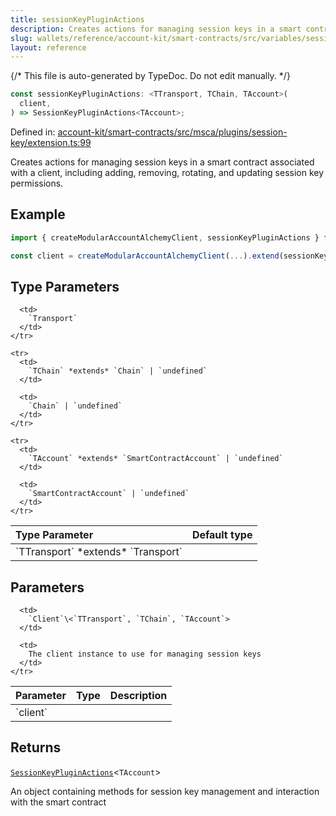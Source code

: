 ```yaml
---
title: sessionKeyPluginActions
description: Creates actions for managing session keys in a smart contract associated with a client, including adding, removing, rotating, and updating session key permissions.
slug: wallets/reference/account-kit/smart-contracts/src/variables/sessionKeyPluginActions
layout: reference
---
```


{/* This file is auto-generated by TypeDoc. Do not edit manually. */}

```ts
const sessionKeyPluginActions: <TTransport, TChain, TAccount>(
  client,
) => SessionKeyPluginActions<TAccount>;
```

Defined in: [account-kit/smart-contracts/src/msca/plugins/session-key/extension.ts:99](https://github.com/alchemyplatform/aa-sdk/blob/08ef11b1fc98663df6a97fa93722c7f14b33f1cc/account-kit/smart-contracts/src/msca/plugins/session-key/extension.ts#L99)

Creates actions for managing session keys in a smart contract associated with a client, including adding, removing, rotating, and updating session key permissions.

## Example

```ts
import { createModularAccountAlchemyClient, sessionKeyPluginActions } from "@account-kit/smart-contracts";

const client = createModularAccountAlchemyClient(...).extend(sessionKeyPluginActions);
```

## Type Parameters

<table>
  <thead>
    <tr>
      <th align="left">Type Parameter</th>
      <th align="left">Default type</th>
    </tr>
  </thead>

  <tbody>
    <tr>
      <td>
        `TTransport` *extends* `Transport`
      </td>

      <td>
        `Transport`
      </td>
    </tr>

    <tr>
      <td>
        `TChain` *extends* `Chain` | `undefined`
      </td>

      <td>
        `Chain` | `undefined`
      </td>
    </tr>

    <tr>
      <td>
        `TAccount` *extends* `SmartContractAccount` | `undefined`
      </td>

      <td>
        `SmartContractAccount` | `undefined`
      </td>
    </tr>

  </tbody>
</table>

## Parameters

<table>
  <thead>
    <tr>
      <th align="left">Parameter</th>
      <th align="left">Type</th>
      <th align="left">Description</th>
    </tr>
  </thead>

  <tbody>
    <tr>
      <td>
        `client`
      </td>

      <td>
        `Client`\<`TTransport`, `TChain`, `TAccount`>
      </td>

      <td>
        The client instance to use for managing session keys
      </td>
    </tr>

  </tbody>
</table>

## Returns

[`SessionKeyPluginActions`](../type-aliases/SessionKeyPluginActions.mdx)\<`TAccount`>

An object containing methods for session key management and interaction with the smart contract
